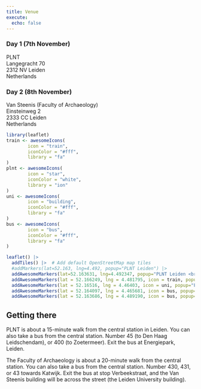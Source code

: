 ```yaml
---
title: Venue
execute: 
  echo: false
---
```


### Day 1 (7th November)

PLNT  
Langegracht 70  
2312 NV Leiden  
Netherlands

### Day 2 (8th November)

Van Steenis (Faculty of Archaeology)  
Einsteinweg 2  
2333 CC Leiden  
Netherlands

```r
library(leaflet)
train <- awesomeIcons(
        icon = "train",
        iconColor = "#fff",
        library = "fa"
)
plnt <- awesomeIcons(
        icon = "star",
        iconColor = "white",
        library = "ion"
)
uni <- awesomeIcons(
        icon = "building",
        iconColor = "#fff",
        library = "fa"
)
bus <- awesomeIcons(
        icon = "bus",
        iconColor = "#fff",
        library = "fa"
)

leaflet() |>
  addTiles() |>  # Add default OpenStreetMap map tiles
  #addMarkers(lat=52.163, lng=4.492, popup="PLNT Leiden") |>
  addAwesomeMarkers(lat=52.163631, lng=4.492347, popup="PLNT Leiden <br> Unconference venue", icon = plnt) |>
  addAwesomeMarkers(lat = 52.166249, lng = 4.481795, icon = train, popup="Leiden Central Station") |>
  addAwesomeMarkers(lat = 52.16516, lng = 4.46403, icon = uni, popup="Faculty of Archaeology <br> Leiden University") |>
  addAwesomeMarkers(lat = 52.164097, lng = 4.465681, icon = bus, popup="Bus stop Verbeekstraat") |>
  addAwesomeMarkers(lat = 52.163686, lng = 4.489190, icon = bus, popup="Bus stop Energiepark")
```


## Getting there

PLNT is about a 15-minute walk from the central station in Leiden. You can also take a bus from the central station.
Number 45 (to Den Haag Leidschendam), or 400 (to Zoetermeer). Exit the bus at Energiepark, Leiden.

The Faculty of Archaeology is about a 20-minute walk from the central station. You can also take a bus from the central station.
Number 430, 431, or 43 towards Katwijk. Exit the bus at stop Verbeekstraat, and the Van Steenis building will be across the street
(the Leiden University building).
